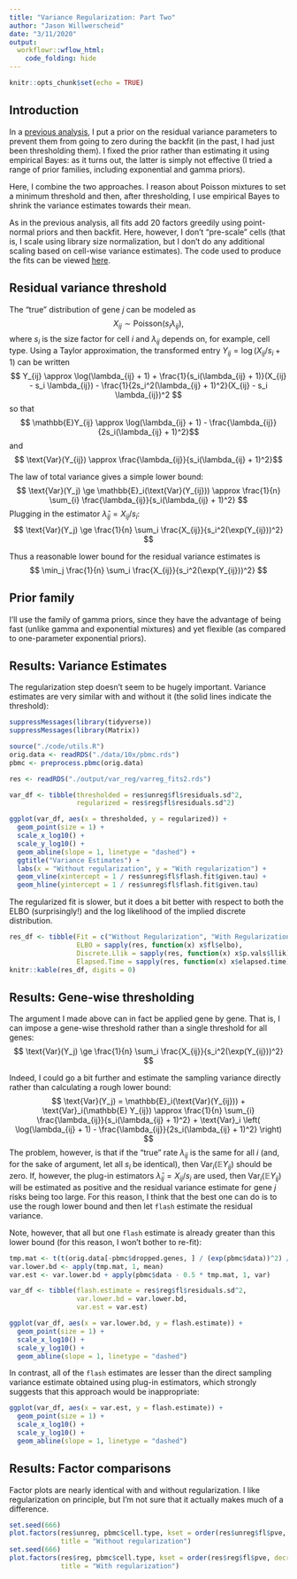 ```yaml
---
title: "Variance Regularization: Part Two"
author: "Jason Willwerscheid"
date: "3/11/2020"
output:
  workflowr::wflow_html:
    code_folding: hide
---
```


```r
knitr::opts_chunk$set(echo = TRUE)
```

## Introduction

In a [previous analysis](var_reg_pbmc.html), I put a prior on the residual variance parameters to prevent them from going to zero during the backfit (in the past, I had just been thresholding them). I fixed the prior rather than estimating it using empirical Bayes: as it turns out, the latter is simply not effective (I tried a range of prior families, including exponential and gamma priors).

Here, I combine the two approaches. I reason about Poisson mixtures to set a minimum threshold and then, after thresholding, I use empirical Bayes to shrink the variance estimates towards their mean.

As in the previous analysis, all fits add 20 factors greedily using point-normal priors and then backfit. Here, however, I don't "pre-scale" cells (that is, I scale using library size normalization, but I don't do any additional scaling based on cell-wise variance estimates). The code used to produce the fits can be viewed [here](https://github.com/willwerscheid/scFLASH/blob/master/code/var_reg/varreg_fits2.R).

## Residual variance threshold

The "true" distribution of gene $j$ can be modeled as
$$ X_{ij} \sim \text{Poisson}(s_i \lambda_{ij}), $$
where $s_i$ is the size factor for cell $i$ and $\lambda_{ij}$ depends on, for example, cell type. Using a Taylor approximation, the transformed entry $Y_{ij} = \log(X_{ij} / s_i + 1)$ can be written
$$ Y_{ij} \approx \log(\lambda_{ij} + 1) 
+ \frac{1}{s_i(\lambda_{ij} + 1)}(X_{ij} - s_i \lambda_{ij})
- \frac{1}{2s_i^2(\lambda_{ij} + 1)^2}(X_{ij} - s_i \lambda_{ij})^2 $$
so that
$$ \mathbb{E}Y_{ij} \approx \log(\lambda_{ij} + 1) 
- \frac{\lambda_{ij}}{2s_i(\lambda_{ij} + 1)^2}$$
and
$$ \text{Var}(Y_{ij}) \approx \frac{\lambda_{ij}}{s_i(\lambda_{ij} + 1)^2}$$

The law of total variance gives a simple lower bound:
$$ \text{Var}(Y_j) \ge \mathbb{E}_i(\text{Var}(Y_{ij})) 
\approx \frac{1}{n} \sum_{i} \frac{\lambda_{ij}}{s_i(\lambda_{ij} + 1)^2} $$
Plugging in the estimator $\hat{\lambda}_{ij} = X_{ij} / s_i$:
$$ \text{Var}(Y_j) \ge \frac{1}{n} \sum_i \frac{X_{ij}}{s_i^2(\exp(Y_{ij}))^2} $$

Thus a reasonable lower bound for the residual variance estimates is
$$ \min_j \frac{1}{n} \sum_i \frac{X_{ij}}{s_i^2(\exp(Y_{ij}))^2} $$

## Prior family

I'll use the family of gamma priors, since they have the advantage of being fast (unlike gamma and exponential mixtures) and yet flexible (as compared to one-parameter exponential priors).

## Results: Variance Estimates

The regularization step doesn't seem to be hugely important. Variance estimates are very similar with and without it (the solid lines indicate the threshold):

```r
suppressMessages(library(tidyverse))
suppressMessages(library(Matrix))

source("./code/utils.R")
orig.data <- readRDS("./data/10x/pbmc.rds")
pbmc <- preprocess.pbmc(orig.data)

res <- readRDS("./output/var_reg/varreg_fits2.rds")

var_df <- tibble(thresholded = res$unreg$fl$residuals.sd^2,
                 regularized = res$reg$fl$residuals.sd^2)

ggplot(var_df, aes(x = thresholded, y = regularized)) + 
  geom_point(size = 1) +
  scale_x_log10() + 
  scale_y_log10() +
  geom_abline(slope = 1, linetype = "dashed") +
  ggtitle("Variance Estimates") +
  labs(x = "Without regularization", y = "With regularization") +
  geom_vline(xintercept = 1 / res$unreg$fl$flash.fit$given.tau) +
  geom_hline(yintercept = 1 / res$unreg$fl$flash.fit$given.tau)
```

The regularized fit is slower, but it does a bit better with respect to both the ELBO (surprisingly!) and the log likelihood of the implied discrete distribution.

```r
res_df <- tibble(Fit = c("Without Regularization", "With Regularization"),
                 ELBO = sapply(res, function(x) x$fl$elbo),
                 Discrete.Llik = sapply(res, function(x) x$p.vals$llik),
                 Elapsed.Time = sapply(res, function(x) x$elapsed.time))
knitr::kable(res_df, digits = 0)
```

## Results: Gene-wise thresholding

The argument I made above can in fact be applied gene by gene. That is, I can impose a gene-wise threshold rather than a single threshold for all genes: 
$$ \text{Var}(Y_j) \ge \frac{1}{n} \sum_i \frac{X_{ij}}{s_i^2(\exp(Y_{ij}))^2} $$

Indeed, I could go a bit further and estimate the sampling variance directly rather than calculating a rough lower bound:
$$ \text{Var}(Y_j) = \mathbb{E}_i(\text{Var}(Y_{ij})) + \text{Var}_i(\mathbb{E} Y_{ij})
\approx \frac{1}{n} \sum_{i} \frac{\lambda_{ij}}{s_i(\lambda_{ij} + 1)^2} 
+ \text{Var}_i \left( \log(\lambda_{ij} + 1) 
- \frac{\lambda_{ij}}{2s_i(\lambda_{ij} + 1)^2} \right) $$
The problem, however, is that if the "true" rate $\lambda_{ij}$ is the same for all $i$ (and, for the sake of argument, let all $s_i$ be identical), then $\text{Var}_i(\mathbb{E} Y_{ij})$ should be zero. If, however, the plug-in estimators $\hat{\lambda}_{ij} = X_{ij} / s_i$ are used, then $\text{Var}_i(\mathbb{E} Y_{ij})$ will be estimated as positive and the residual variance estimate for gene $j$ risks being too large. For this reason, I think that the best one can do is to use the rough lower bound and then let `flash` estimate the residual variance.

Note, however, that all but one `flash` estimate is already greater than this lower bound (for this reason, I won't bother to re-fit):

```r
tmp.mat <- t(t(orig.data[-pbmc$dropped.genes, ] / (exp(pbmc$data))^2) / pbmc$size.factors^2)
var.lower.bd <- apply(tmp.mat, 1, mean)
var.est <- var.lower.bd + apply(pbmc$data - 0.5 * tmp.mat, 1, var)

var_df <- tibble(flash.estimate = res$reg$fl$residuals.sd^2,
                 var.lower.bd = var.lower.bd,
                 var.est = var.est)

ggplot(var_df, aes(x = var.lower.bd, y = flash.estimate)) + 
  geom_point(size = 1) +
  scale_x_log10() + 
  scale_y_log10() +
  geom_abline(slope = 1, linetype = "dashed")
```

In contrast, all of the `flash` estimates are lesser than the direct sampling variance estimate obtained using plug-in estimators, which strongly suggests that this approach would be inappropriate:

```r
ggplot(var_df, aes(x = var.est, y = flash.estimate)) + 
  geom_point(size = 1) +
  scale_x_log10() + 
  scale_y_log10() +
  geom_abline(slope = 1, linetype = "dashed")
```

## Results: Factor comparisons

Factor plots are nearly identical with and without regularization. I like regularization on principle, but I'm not sure that it actually makes much of a difference.

```r
set.seed(666)
plot.factors(res$unreg, pbmc$cell.type, kset = order(res$unreg$fl$pve, decreasing = TRUE),
             title = "Without regularization")
set.seed(666)
plot.factors(res$reg, pbmc$cell.type, kset = order(res$reg$fl$pve, decreasing = TRUE), 
             title = "With regularization")
```
